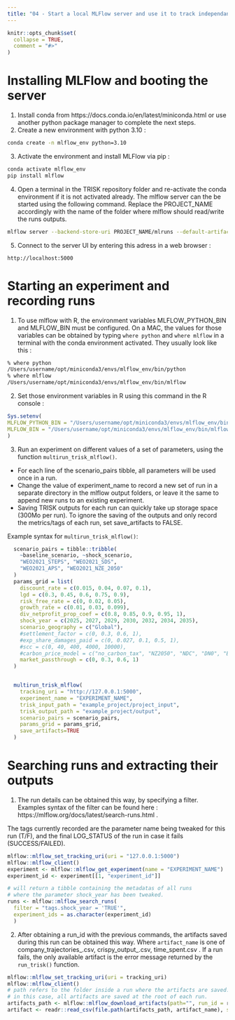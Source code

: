 ```yaml
---
title: "04 - Start a local MLFlow server and use it to track independant TRISK runs"
---
```


```r
knitr::opts_chunk$set(
  collapse = TRUE,
  comment = "#>"
)
```

# Installing MLFlow and booting the server

1. Install conda from https://docs.conda.io/en/latest/miniconda.html or use another python package manager to complete the next steps.
2. Create a new environment with python 3.10 : 

```bash
conda create -n mlflow_env python=3.10
```

3. Activate the environment and install MLFlow via pip :

```bash
conda activate mlflow_env
pip install mlflow
```

4. Open a terminal in the TRISK repository folder and re-activate the conda environment if it is not activated already. The mlflow server can the be started using the following command. Replace the PROJECT_NAME accordingly with the name of the folder where mlflow should read/write the runs outputs.
```bash
mlflow server --backend-store-uri PROJECT_NAME/mlruns --default-artifact-root PROJECT_NAME/mlartifacts --host 127.0.0.1 --port 5000 --serve-artifacts
```

5. Connect to the server UI by entering this adress in a web browser : 

```
http://localhost:5000
```

# Starting an experiment and recording runs

1. To use mlflow with R, the environment variables MLFLOW_PYTHON_BIN and MLFLOW_BIN must be configured. On a MAC, the values for those variables can be obtained by typing `where python` and `where mlflow` in a terminal with the conda environment activated. They usually look like this : 

```bash
% where python
/Users/username/opt/miniconda3/envs/mlflow_env/bin/python
% where mlflow
/Users/username/opt/miniconda3/envs/mlflow_env/bin/mlflow
```

2. Set those environment variables in R using this command in the R console :

```r
Sys.setenv(
MLFLOW_PYTHON_BIN = "/Users/username/opt/miniconda3/envs/mlflow_env/bin/python",
MLFLOW_BIN = "/Users/username/opt/miniconda3/envs/mlflow_env/bin/mlflow"
)
```

3. Run an experiment on different values of a set of parameters, using the function `multirun_trisk_mlflow()`. 
- For each line of the scenario_pairs tibble, all parameters will be used once in a run. 
- Change the value of experiment_name to record a new set of run in a separate directory in the mlflow output folders, or leave it the same to append new runs to an existing experiment. 
- Saving TRISK outputs for each run can quickly take up storage space (300Mo per run). To ignore the saving of the outputs and only record the metrics/tags of each run, set save_artifacts to FALSE.

Example syntax for `multirun_trisk_mlflow()`:
```r

  scenario_pairs = tibble::tribble(
    ~baseline_scenario, ~shock_scenario,
    "WEO2021_STEPS", "WEO2021_SDS",
    "WEO2021_APS", "WEO2021_NZE_2050"
  )
  params_grid = list(
    discount_rate = c(0.015, 0.04, 0.07, 0.1),
    lgd = c(0.3, 0.45, 0.6, 0.75, 0.9),
    risk_free_rate = c(0, 0.02, 0.05),
    growth_rate = c(0.01, 0.03, 0.099),
    div_netprofit_prop_coef = c(0.8, 0.85, 0.9, 0.95, 1),
    shock_year = c(2025, 2027, 2029, 2030, 2032, 2034, 2035),
    scenario_geography = c("Global"),
    #settlement_factor = c(0, 0.3, 0.6, 1),
    #exp_share_damages_paid = c(0, 0.027, 0.1, 0.5, 1),
    #scc = c(0, 40, 400, 4000, 10000),
    #carbon_price_model = c("no_carbon_tax", "NZ2050", "NDC", "DN0", "B2DS"),
    market_passthrough = c(0, 0.3, 0.6, 1)
  )


  multirun_trisk_mlflow(
    tracking_uri = "http://127.0.0.1:5000",
    experiment_name = "EXPERIMENT_NAME",
    trisk_input_path = "example_project/project_input",
    trisk_output_path = "example_project/output",
    scenario_pairs = scenario_pairs,
    params_grid = params_grid,
    save_artifacts=TRUE
  )

```

# Searching runs and extracting their outputs

1. The run details can be obtained this way, by specifying a filter. Examples syntax of the filter can be found here : https://mlflow.org/docs/latest/search-runs.html .

The tags currently recorded are the parameter name being tweaked for this run (T/F), and the final LOG_STATUS of the run in case it fails (SUCCESS/FAILED).

```r
mlflow::mlflow_set_tracking_uri(uri = "127.0.0.1:5000")
mlflow::mlflow_client()
experiment <- mlflow::mlflow_get_experiment(name = "EXPERIMENT_NAME")
experiment_id <- experiment[[1, "experiment_id"]]

# will return a tibble containing the metadatas of all runs 
# where the parameter shock_year has been tweaked.
runs <- mlflow::mlflow_search_runs(
  filter = "tags.shock_year = 'TRUE'",
  experiment_ids = as.character(experiment_id)
  )
```

2. After obtaining a run_id with the previous commands, the artifacts saved during this run can be obtained this way. Where `artifact_name` is one of company_trajectories_.csv, crispy_output_.csv, time_spent.csv . If a run fails, the only available artifact is the error message returned by the `run_trisk()` function.

```r
mlflow::mlflow_set_tracking_uri(uri = tracking_uri)
mlflow::mlflow_client()
# path refers to the folder inside a run where the artifacts are saved.
# in this case, all artifacts are saved at the root of each run.
artifacts_path <- mlflow::mlflow_download_artifacts(path="", run_id = run_id)
artifact <- readr::read_csv(file.path(artifacts_path, artifact_name), show_col_types = FALSE)
```

